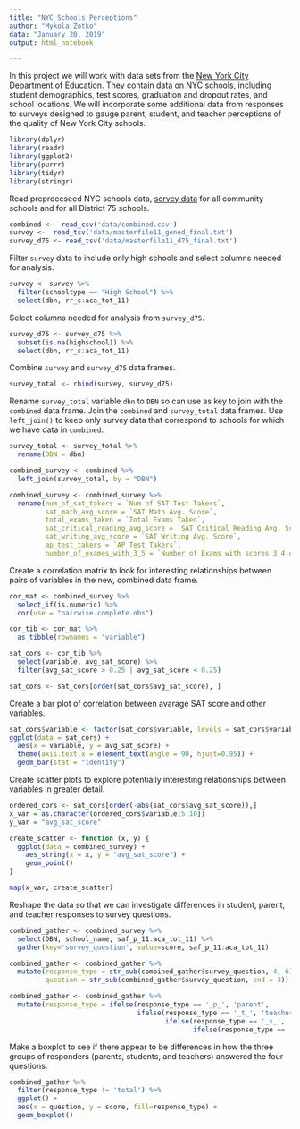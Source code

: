 ```yaml
---
title: "NYC Schools Perceptions"
author: "Mykola Zotko"
data: "January 20, 2019"
output: html_notebook

---
```


In this project we will work with data sets from the [New York City Department of Education](https://www.schools.nyc.gov/). They contain data on NYC schools, including student demographics, test scores, graduation and dropout rates, and school locations.
We will incorporate some additional data from responses to surveys designed to gauge parent, student, and teacher perceptions of the quality of New York City schools. 

```r
library(dplyr)
library(readr)
library(ggplot2)
library(purrr)
library(tidyr)
library(stringr)

```
Read preproceseed NYC schools data, [servey data](https://data.cityofnewyork.us/Education/2011-NYC-School-Survey/mnz3-dyi8) for all community schools and for all District 75 schools.

```r
combined <-  read_csv('data/combined.csv')
survey <-  read_tsv('data/masterfile11_gened_final.txt')
survey_d75 <- read_tsv('data/masterfile11_d75_final.txt')

```

Filter `survey` data to include only high schools and select columns needed for analysis.

```r
survey <- survey %>%
  filter(schooltype == "High School") %>%
  select(dbn, rr_s:aca_tot_11)

```
Select columns needed for analysis from `survey_d75`.

```r
survey_d75 <- survey_d75 %>%
  subset(is.na(highschool)) %>%
  select(dbn, rr_s:aca_tot_11)
```
Combine `survey` and `survey_d75` data frames.

```r
survey_total <- rbind(survey, survey_d75)
```
Rename `survey_total` variable `dbn` to `DBN` so can use as key to join with the `combined` data frame. Join the `combined` and `survey_total` data frames. Use `left_join()` to keep only survey data that correspond to schools for which we have data in `combined`.

```r
survey_total <- survey_total %>%
  rename(DBN = dbn)

combined_survey <- combined %>%
  left_join(survey_total, by = "DBN")

combined_survey <- combined_survey %>%
  rename(num_of_sat_takers = `Num of SAT Test Takers`,
         sat_math_avg_score = `SAT Math Avg. Score`,
         total_exams_taken = `Total Exams Taken`,
         sat_critical_reading_avg_score = `SAT Critical Reading Avg. Score`,
         sat_writing_avg_score = `SAT Writing Avg. Score`,
         ap_test_takers = `AP Test Takers`,
         number_of_exames_with_3_5 = `Number of Exams with scores 3 4 or 5`)
```
Create a correlation matrix to look for interesting relationships between pairs of variables in the new, combined data frame.

```r
cor_mat <- combined_survey %>%
  select_if(is.numeric) %>%
  cor(use = "pairwise.complete.obs")

cor_tib <- cor_mat %>%
  as_tibble(rownames = "variable")

sat_cors <- cor_tib %>%
  select(variable, avg_sat_score) %>%
  filter(avg_sat_score > 0.25 | avg_sat_score < 0.25)

sat_cors <- sat_cors[order(sat_cors$avg_sat_score), ]
```
Create a bar plot of correlation between avarage SAT score and other variables.

```r
sat_cors$variable <- factor(sat_cors$variable, levels = sat_cors$variable)
ggplot(data = sat_cors) +
  aes(x = variable, y = avg_sat_score) +
  theme(axis.text.x = element_text(angle = 90, hjust=0.95)) +
  geom_bar(stat = "identity")
```
Create scatter plots to explore potentially interesting relationships between variables in greater detail.


```r
ordered_cors <- sat_cors[order(-abs(sat_cors$avg_sat_score)),]
x_var = as.character(ordered_cors$variable[5:10])
y_var = "avg_sat_score"

create_scatter <- function (x, y) {
  ggplot(data = combined_survey) +
    aes_string(x = x, y = "avg_sat_score") +
    geom_point()
}

map(x_var, create_scatter)
```
Reshape the data so that we can investigate differences in student, parent, and teacher responses to survey questions.

```r
combined_gather <- combined_survey %>%
  select(DBN, school_name, saf_p_11:aca_tot_11) %>%
  gather(key='survey_question', value=score, saf_p_11:aca_tot_11)

combined_gather <- combined_gather %>%
  mutate(response_type = str_sub(combined_gather$survey_question, 4, 6),
         question = str_sub(combined_gather$survey_question, end = 3))

combined_gather <- combined_gather %>%
  mutate(response_type = ifelse(response_type == '_p_', 'parent',
                                ifelse(response_type == '_t_', 'teacher',
                                       ifelse(response_type == '_s_', 'student',
                                              ifelse(response_type == '_to', 'total', 'NA')))))
```
Make a boxplot to see if there appear to be differences in how the three groups of responders (parents, students, and teachers) answered the four questions. 

```r
combined_gather %>%
  filter(response_type != 'total') %>%
  ggplot() +
  aes(x = question, y = score, fill=response_type) +
  geom_boxplot()
```

